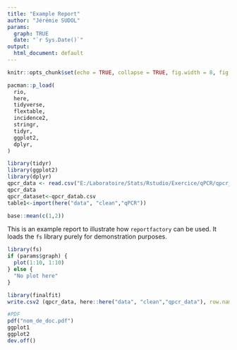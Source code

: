 ```yaml
---
title: "Example Report"
author: "Jérémie SUDOL"
params:
  graph: TRUE
  date: "`r Sys.Date()`"
output:
  html_document: default
---
```


```r
knitr::opts_chunk$set(echo = TRUE, collapse = TRUE, fig.width = 8, fig.height = 6, dpi = 70)
```

```r
pacman::p_load(
  rio,
  here,
  tidyverse,
  flextable,
  incidence2,
  stringr,
  tidyr,
  ggplot2,
  dplyr,
)
```

```r
library(tidyr)
library(ggplot2)
library(dplyr)
qpcr_data <- read.csv("E:/Laboratoire/Stats/Rstudio/Exercice/qPCR/qpcr_datab.csv", skip = 27, stringsAsFactors = FALSE)
qpcr_data
qpcr_dataset<-qpcr_datab.csv
table1<-import(here("data", "clean","qPCR"))
```

```r
base::mean(c(1,2))
```

This is an example report to illustrate how `reportfactory` can be used. It loads the `fs` library purely for demonstration purposes.

```r
library(fs)
if (params$graph) {
  plot(1:10, 1:10)
} else {
  "No plot here"
}

```



```r
library(finalfit)
write.csv2 (qpcr_data, here::here("data", "clean","qpcr_data"), row.names = FALSE) 

#PDF
pdf("nom_de_doc.pdf")
ggplot1
ggplot2
dev.off()
```
